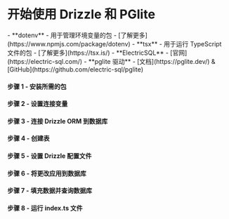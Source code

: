 
<Breadcrumbs/>

# 开始使用 Drizzle 和 PGlite

<Prerequisites>
  - **dotenv** - 用于管理环境变量的包 - [了解更多](https://www.npmjs.com/package/dotenv)
  - **tsx** - 用于运行 TypeScript 文件的包 - [了解更多](https://tsx.is/)
  - **ElectricSQL** - [官网](https://electric-sql.com/)
  - **pglite 驱动** - [文档](https://pglite.dev/) & [GitHub](https://github.com/electric-sql/pglite)
</Prerequisites>

<FileStructure/>

#### 步骤 1 - 安装所需的包
<InstallPackages lib='@electric-sql/pglite' />

#### 步骤 2 - 设置连接变量

<SetupEnv env_variable='DATABASE_URL' />

#### 步骤 3 - 连接 Drizzle ORM 到数据库

<ConnectPgLite/>

#### 步骤 4 - 创建表

<CreateTable />

#### 步骤 5 - 设置 Drizzle 配置文件

<SetupConfig dialect='postgresql' env_variable='DATABASE_URL'/>

#### 步骤 6 - 将更改应用到数据库

<ApplyChanges />

#### 步骤 7 - 填充数据并查询数据库

<QueryDatabase dialect='pglite' env_variable='DATABASE_URL'/>

#### 步骤 8 - 运行 index.ts 文件

<RunFile/>
